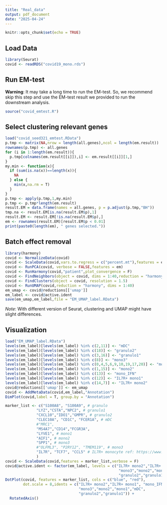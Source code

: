 ---
title: "Real_data"
output: pdf_document
date: "2025-04-24"
---

```{r setup, include=FALSE}
knitr::opts_chunk$set(echo = TRUE)
```

## Load Data

```{r load_data, warning=FALSE}
library(Seurat)
covid <- readRDS("covid19_mono.rds")
```

## Run EM-test

**Warning**: It may take a long time to run the EM-test. So, we recommend skip this step and use the EM-test result we provided to run the downstream analysis.

```{r EM_test, eval=FALSE, include=TRUE}
source("covid_emtest.R")
```

## Select clustering relevant genes
```{r}
load("covid_seed321_emtest.RData")
p.tmp <- matrix(NA,nrow = length(all.genes),ncol = length(em.result))
rownames(p.tmp) <- all.genes
for (i in 1:length(em.result)){
  p.tmp[colnames(em.result[[i]]),i] <- em.result[[i]][1,]
}
my.min <- function(x){
  if (sum(is.na(x))==length(x)){
    NA
  } else {
    min(x,na.rm = T)
  }
}
p.tmp <- apply(p.tmp,1,my.min)
p.tmp <- p.tmp*length(em.result)
result.EM = data.frame(names = all.genes, p = p.adjust(p.tmp,"BH"))
tmp.na <- result.EM[is.na(result.EM$p),1]
result.EM <- result.EM[!is.na(result.EM$p),]
em <- rownames(result.EM)[result.EM$p < 0.01]
print(paste0(length(em), " genes selected."))
```

## Batch effect removal
```{r eval=FALSE, warning=FALSE, include=TRUE}
library(harmony)
covid <- NormalizeData(covid)
covid <- ScaleData(covid,vars.to.regress = c("percent.mt"),features = em)
covid <- RunPCA(covid, verbose = FALSE,features = em)
covid <- RunHarmony(covid,"patient",plot_convergence = F)
covid <- FindNeighbors(object = covid, dims = 1:40,reduction = "harmony")
covid <- FindClusters(object = covid, resolution = 1.5)
covid <- RunUMAP(covid,reduction = "harmony", dims = 1:40)
em_umap <- covid@reductions[['umap']]
em_label <- covid@active.ident
save(em_umap,em_label,file = "EM_UMAP_label.RData")
```

*Note*: With different version of Seurat, clustering and UMAP might have slight differences.

## Visualization
```{r echo=TRUE}
load("EM_UMAP_label.RData")
levels(em_label)[levels(em_label) %in% c(2,11)] <- "mDC"
levels(em_label)[levels(em_label) %in% c(18)] <- "granulo2"
levels(em_label)[levels(em_label) %in% c(3,16)] <- "granulo1"
levels(em_label)[levels(em_label) %in% c(8)] <- "mono3"
levels(em_label)[levels(em_label) %in% c(0,4,5,6,9,10,19,17,20)] <- "mono1"
levels(em_label)[levels(em_label) %in% c(1,15)] <- "mono2"
levels(em_label)[levels(em_label) %in% c(13)] <- "mono_IFN"
levels(em_label)[levels(em_label) %in% c(12)] <- "IL7R+ mono1"
levels(em_label)[levels(em_label) %in% c(14,7)] <- "IL7R+ mono2"
covid@reductions[['umap']] <- em_umap
covid <- AddMetaData(covid,em_label,"Annotation")
DimPlot(covid,label = T, group.by = "Annotation")
```


```{r eval=FALSE, include=TRUE}
marker_list <- c("S100A8", "S100A9", # granulo
              "LYZ","CSTA","NPC2", # granulo1
              "CXCL10","IDO1","GMPR", # granulo2
              "CLEC10A", "CD1C", "FCER1A", # mDC
              #"MRC1", 
              "MS4A7","CD14","FCGR3A",
              "LYVE1", # mono1
              "AIF1", # mono2
              "SPP1", # mono3
              #"OLFML3", "P2RY12", "TMEM119", # mono3
              "IL7R", "TCF7", "CCL5" # IL7R+ monocyte ref: https://www.nature.com/articles/s41467-019-12393-1#:~:text=We%20performed%20parallel%20experiments%20in,mechanism%20of%20disease%20risk%20variants.
              )
covid <- ScaleData(covid,features = marker_list,verbose = F)
covid@active.ident <- factor(em_label, levels = c("IL7R+ mono2","IL7R+ mono1", "mono_IFN",
                                                   "mono3","mono2","mono1","mDC",
                                                   "granulo2","granulo1"))
DotPlot(covid, features = marker_list, cols = c("blue", "red"), 
        dot.scale = 8,idents = c("IL7R+ mono2","IL7R+ mono1", "mono_IFN",
                                 "mono3","mono2","mono1","mDC",
                                 "granulo2","granulo1")) + 
  RotatedAxis()
```

